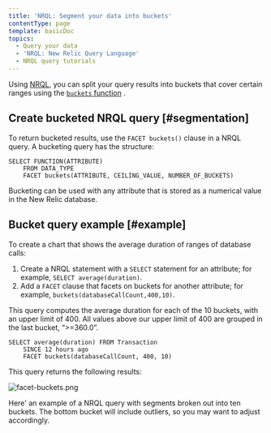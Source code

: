 ```yaml
---
title: 'NRQL: Segment your data into buckets'
contentType: page
template: basicDoc
topics:
  - Query your data
  - 'NRQL: New Relic Query Language'
  - NRQL query tutorials
---
```


Using [NRQL](/docs/query-data/nrql-new-relic-query-language/getting-started/introduction-nrql), you can split your query results into buckets that cover certain ranges using the [`buckets` function](/docs/insights/nrql-new-relic-query-language/nrql-reference/nrql-syntax-components-functions#func-buckets) .

## Create bucketed NRQL query [#segmentation]

To return bucketed results, use the `FACET buckets()` clause in a NRQL query. A bucketing query has the structure:

```
SELECT FUNCTION(ATTRIBUTE) 
    FROM DATA_TYPE 
    FACET buckets(ATTRIBUTE, CEILING_VALUE, NUMBER_OF_BUCKETS)
```

Bucketing can be used with any attribute that is stored as a numerical value in the New Relic database.

## Bucket query example [#example]

To create a chart that shows the average duration of ranges of database calls:

1. Create a NRQL statement with a `SELECT` statement for an attribute; for example, `SELECT average(duration)`.
2. Add a `FACET` clause that facets on buckets for another attribute; for example, `buckets(databaseCallCount,400,10)`.

This query computes the average duration for each of the 10 buckets, with an upper limit of 400. All values above our upper limit of 400 are grouped in the last bucket, “>=360.0”.

```
SELECT average(duration) FROM Transaction 
    SINCE 12 hours ago 
    FACET buckets(databaseCallCount, 400, 10)
```

This query returns the following results:

![facet-buckets.png](./images/facet-buckets_0.png "facet-buckets.png")

Here' an example of a NRQL query with segments broken out into ten buckets. The bottom bucket will include outliers, so you may want to adjust accordingly.
